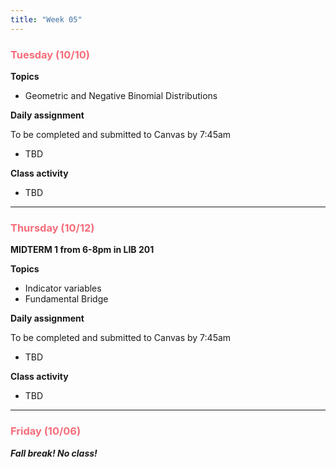```yaml
---
title: "Week 05"
---
```


::: {style="color: #F66D7A"}
### Tuesday (10/10)
:::

**Topics**

-   Geometric and Negative Binomial Distributions

**Daily assignment**

To be completed and submitted to Canvas by 7:45am

-   TBD

**Class activity**

-   TBD

------------------------------------------------------------------------

::: {style="color: #F66D7A"}
### Thursday (10/12)
:::

**MIDTERM 1 from 6-8pm in LIB 201**

**Topics**

-   Indicator variables
-   Fundamental Bridge

**Daily assignment**

To be completed and submitted to Canvas by 7:45am

-   TBD

**Class activity**

-   TBD

------------------------------------------------------------------------

::: {style="color: #F66D7A"}
### Friday (10/06)
:::

***Fall break! No class!***
